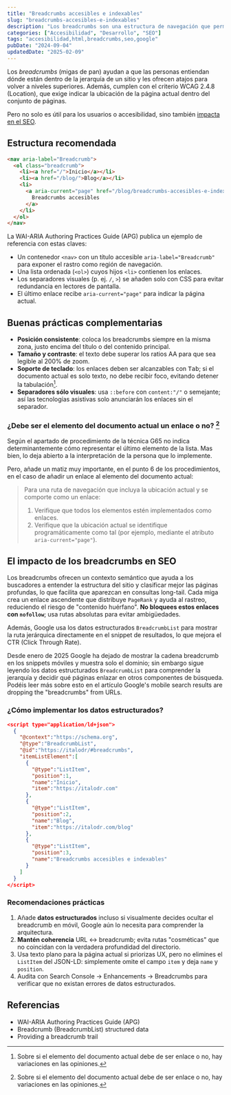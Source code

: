 ```yaml
---
title: "Breadcrumbs accesibles e indexables"
slug: "breadcrumbs-accesibles-e-indexables"
description: "Los breadcrumbs son una estructura de navegación que permite a los usuarios saber dónde están en la jerarquía de la página y cómo llegar a ella. Son una herramienta esencial para la accesibilidad, pero hay que tener en cuenta algunos detalles para que sean accesibles e indexables por los buscadores."
categories: ["Accesibilidad", "Desarrollo", "SEO"]
tags: "accesibilidad,html,breadcrumbs,seo,google"
pubDate: "2024-09-04"
updatedDate: "2025-02-09"
---
```



Los <i lang="en">breadcrumbs</i> (migas de pan) ayudan a que las personas entiendan dónde están dentro de la jerarquía de un sitio y les ofrecen atajos para volver a niveles superiores. Además, cumplen con el criterio <ExternalLink href="https://www.w3.org/TR/WCAG20-TECHS/G65.html">WCAG 2.4.8 (Location)</ExternalLink>, que exige indicar la ubicación de la página actual dentro del conjunto de páginas.

Pero no solo es útil para los usuarios o accesibilidad, sino también [impacta en el SEO](#el-impacto-de-los-breadcrumbs-en-seo).

## Estructura recomendada

```html
<nav aria-label="Breadcrumb">
  <ol class="breadcrumb">
    <li><a href="/">Inicio</a></li>
    <li><a href="/blog/">Blog</a></li>
    <li>
      <a aria-current="page" href="/blog/breadcrumbs-accesibles-e-indexables/">
        Breadcrumbs accesibles
      </a>
    </li>
  </ol>
</nav>
```

La <ExternalLink href="https://www.w3.org/WAI/ARIA/apg/patterns/breadcrumb/examples/breadcrumb/" lang="en">WAI-ARIA Authoring Practices Guide (APG)</ExternalLink> publica un ejemplo de referencia con estas claves:

- Un contenedor `<nav>` con un título accesible `aria-label="Breadcrumb"` para exponer el rastro como región de navegación.
- Una lista ordenada (`<ol>`) cuyos hijos `<li>` contienen los enlaces.
- Los separadores visuales (p. ej. `/`, `>`) se añaden solo con CSS para evitar redundancia en lectores de pantalla.
- El último enlace recibe `aria-current="page"` para indicar la página actual.

## Buenas prácticas complementarias

- **Posición consistente**: coloca los breadcrumbs siempre en la misma zona, justo encima del título o del contenido principal.
- **Tamaño y contraste**: el texto debe superar los ratios AA para que sea legible al 200% de zoom.
- **Soporte de teclado**: los enlaces deben ser alcanzables con <kbd>Tab</kbd>; si el documento actual es solo texto, no debe recibir foco, evitando detener la tabulación[^1].
- **Separadores sólo visuales**: usa `::before` con `content:"/"` o semejante; así las tecnologías asistivas solo anunciarán los enlaces sin el separador.

[^1]: Sobre si el elemento del documento actual debe de ser enlace o no, hay variaciones en las opiniones.

### ¿Debe ser el elemento del documento actual un enlace o no? [^1]

Según el apartado de procedimiento de la técnica <ExternalLink href="https://www.w3.org/WAI/WCAG21/Techniques/general/G65#procedure">G65</ExternalLink> no indica determinantemente cómo representar el último elemento de la lista. Mas bien, lo deja abierto a la interpretación de la persona que lo implemente.

Pero, añade un matiz muy importante, en el punto 6 de los procedimientos, en el caso de añadir un enlace al elemento del documento actual:

> Para una ruta de navegación que incluya la ubicación actual y se comporte como un enlace:
> 1. Verifique que todos los elementos estén implementados como enlaces.
> 2. Verifique que la ubicación actual se identifique programáticamente como tal (por ejemplo, mediante el atributo `aria-current="page"`).

## El impacto de los breadcrumbs en SEO

Los breadcrumbs ofrecen un contexto semántico que ayuda a los buscadores a entender la estructura del sitio y clasificar mejor las páginas profundas, lo que facilita que aparezcan en consultas long-tail. Cada miga crea un enlace ascendente que distribuye `PageRank` y ayuda al rastreo, reduciendo el riesgo de "contenido huérfano". **No bloquees estos enlaces con `nofollow`**; usa rutas absolutas para evitar ambigüedades.

Además, Google usa los datos estructurados `BreadcrumbList` para mostrar la ruta jerárquica directamente en el snippet de resultados, lo que mejora el CTR (Click Through Rate).

Desde enero de 2025 Google ha dejado de mostrar la cadena breadcrumb en los snippets móviles y muestra solo el dominio; sin embargo sigue leyendo los datos estructurados `BreadcrumbList` para comprender la jerarquía y decidir qué páginas enlazar en otros componentes de búsqueda. Podéis leer más sobre esto en el artículo <ExternalLink href="https://www.theverge.com/2025/1/23/24350305/google-mobile-search-result-url-breadcrumb-seo" lang="en">Google's mobile search results are dropping the "breadcrumbs" from URLs</ExternalLink>.

### ¿Cómo implementar los datos estructurados?

```json
<script type="application/ld+json">
  {
    "@context":"https://schema.org",
    "@type":"BreadcrumbList",
    "@id":"https://italodr/#breadcrumbs",
    "itemListElement":[
      {
        "@type":"ListItem",
        "position":1,
        "name":"Inicio",
        "item":"https://italodr.com"
      },
      {
        "@type":"ListItem",
        "position":2,
        "name":"Blog",
        "item":"https://italodr.com/blog"
      },
      {
        "@type":"ListItem",
        "position":3,
        "name":"Breadcrumbs accesibles e indexables"
      }
    ]
  }
</script>
```

### Recomendaciones prácticas

1. Añade **datos estructurados** incluso si visualmente decides ocultar el breadcrumb en móvil, Google aún lo necesita para comprender la arquitectura.
2. **Mantén coherencia** URL ↔ breadcrumb; evita rutas "cosméticas" que no coincidan con la verdadera profundidad del directorio.
3. Usa texto plano para la página actual si priorizas UX, pero no elimines el `ListItem` del JSON-LD: simplemente omite el campo `item` y deja `name` y `position`.
4. Audita con Search Console → Enhancements → Breadcrumbs para verificar que no existan errores de datos estructurados.

## Referencias

- <ExternalLink href="https://www.w3.org/WAI/ARIA/apg/patterns/breadcrumb/examples/breadcrumb/" lang="en">WAI-ARIA Authoring Practices Guide (APG)</ExternalLink>
- <ExternalLink href="https://developers.google.com/search/docs/appearance/structured-data/breadcrumb" lang="en">Breadcrumb (BreadcrumbList) structured data</ExternalLink>
- <ExternalLink href="https://www.w3.org/WAI/WCAG21/Techniques/general/G65" lang="en">Providing a breadcrumb trail</ExternalLink>
